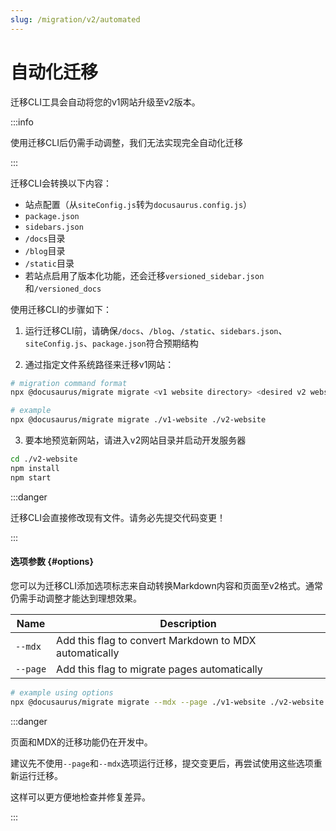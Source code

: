 ```yaml
---
slug: /migration/v2/automated
---
```


# 自动化迁移

迁移CLI工具会自动将您的v1网站升级至v2版本。

:::info

使用迁移CLI后仍需手动调整，我们无法实现完全自动化迁移

:::

迁移CLI会转换以下内容：

- 站点配置（从`siteConfig.js`转为`docusaurus.config.js`）
- `package.json`
- `sidebars.json`
- `/docs`目录
- `/blog`目录
- `/static`目录
- 若站点启用了版本化功能，还会迁移`versioned_sidebar.json`和`/versioned_docs`

使用迁移CLI的步骤如下：

1. 运行迁移CLI前，请确保`/docs`、`/blog`、`/static`、`sidebars.json`、`siteConfig.js`、`package.json`符合预期结构

2. 通过指定文件系统路径来迁移v1网站：

```bash
# migration command format
npx @docusaurus/migrate migrate <v1 website directory> <desired v2 website directory>

# example
npx @docusaurus/migrate migrate ./v1-website ./v2-website
```

3. 要本地预览新网站，请进入v2网站目录并启动开发服务器

```bash npm2yarn
cd ./v2-website
npm install
npm start
```

:::danger

迁移CLI会直接修改现有文件。请务必先提交代码变更！

:::

#### 选项参数 {#options}

您可以为迁移CLI添加选项标志来自动转换Markdown内容和页面至v2格式。通常仍需手动调整才能达到理想效果。

| Name     | Description                                            |
| -------- | ------------------------------------------------------ |
| `--mdx`  | Add this flag to convert Markdown to MDX automatically |
| `--page` | Add this flag to migrate pages automatically           |

```bash
# example using options
npx @docusaurus/migrate migrate --mdx --page ./v1-website ./v2-website
```

:::danger

页面和MDX的迁移功能仍在开发中。

建议先不使用`--page`和`--mdx`选项运行迁移，提交变更后，再尝试使用这些选项重新运行迁移。

这样可以更方便地检查并修复差异。

:::